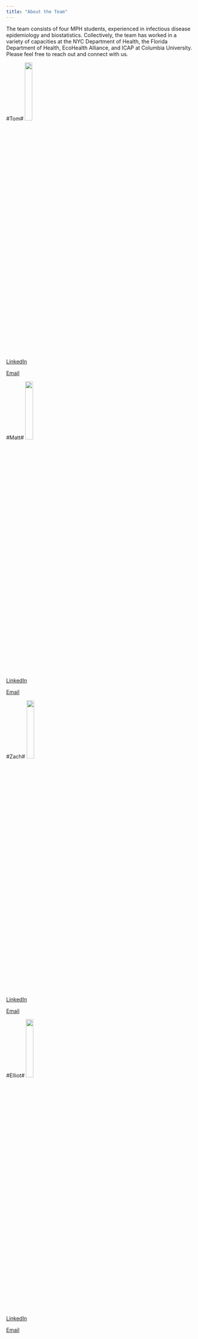```yaml
---
title: "About the Team"
---
```


The team consists of four MPH students, experienced in infectious disease epidemiology and biostatistics. Collectively, the team has worked in a variety of capacities at the NYC Department of Health, the Florida Department of Health, EcoHealth Alliance, and ICAP at Columbia University. Please feel free to reach out and connect with us. 

#Tom#
<img src="images/Tom.jpeg" style = "width:20%">

[LinkedIn](https://linkedin.com/in/tomcarpino/)

[Email](mailto:tc2899@cumc.columbia.edu)

#Matt#
<img src="images/Matt.jpeg" style = "width:20%">

[LinkedIn](https://www.linkedin.com/in/matthew-perrotta-41275654/)

[Email](mailto:mp3653@cumc.columbia.edu)

#Zach#
<img src="images/Zach.jpeg" style = "width:20%">

[LinkedIn](https://www.linkedin.com/in/georgekeefer/)

[Email](mailto:gwk2111@cumc.columbia.edu)

#Elliot#
<img src="images/Me.png" style = "width:20%">

[LinkedIn](https://www.linkedin.com/in/elliot-rozen-8168118a/)

[Email](mailto:er2867@cumc.columbia.edu)
